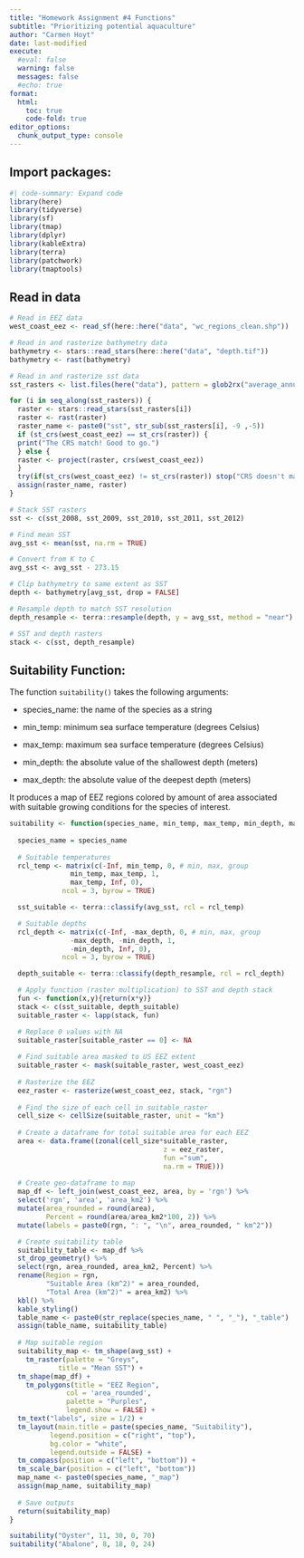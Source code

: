 ```yaml
---
title: "Homework Assignment #4 Functions"
subtitle: "Prioritizing potential aquaculture"
author: "Carmen Hoyt"
date: last-modified
execute: 
  #eval: false
  warning: false
  messages: false
  #echo: true
format:
  html:
    toc: true
    code-fold: true
editor_options: 
  chunk_output_type: console
---
```


## Import packages:
```r
#| code-summary: Expand code
library(here)
library(tidyverse)
library(sf)
library(tmap)
library(dplyr)
library(kableExtra)
library(terra)
library(patchwork)
library(tmaptools)
```

## Read in data
```r
# Read in EEZ data
west_coast_eez <- read_sf(here::here("data", "wc_regions_clean.shp"))

# Read in and rasterize bathymetry data
bathymetry <- stars::read_stars(here::here("data", "depth.tif"))
bathymetry <- rast(bathymetry)

# Read in and rasterize sst data
sst_rasters <- list.files(here("data"), pattern = glob2rx("average_annual*"), full.names = TRUE)

for (i in seq_along(sst_rasters)) {
  raster <- stars::read_stars(sst_rasters[i])
  raster <- rast(raster)
  raster_name <- paste0("sst", str_sub(sst_rasters[i], -9 ,-5))
  if (st_crs(west_coast_eez) == st_crs(raster)) {
  print("The CRS match! Good to go.")
  } else {
  raster <- project(raster, crs(west_coast_eez))
  }
  try(if(st_crs(west_coast_eez) != st_crs(raster)) stop("CRS doesn't match."))
  assign(raster_name, raster)
}

# Stack SST rasters
sst <- c(sst_2008, sst_2009, sst_2010, sst_2011, sst_2012)

# Find mean SST
avg_sst <- mean(sst, na.rm = TRUE)

# Convert from K to C
avg_sst <- avg_sst - 273.15

# Clip bathymetry to same extent as SST
depth <- bathymetry[avg_sst, drop = FALSE]

# Resample depth to match SST resolution
depth_resample <- terra::resample(depth, y = avg_sst, method = "near")

# SST and depth rasters
stack <- c(sst, depth_resample)
```

## Suitability Function:

The function `suitability()` takes the following arguments:

- species_name: the name of the species as a string

- min_temp: minimum sea surface temperature (degrees Celsius)

- max_temp: maximum sea surface temperature (degrees Celsius)

- min_depth: the absolute value of the shallowest depth (meters)

- max_depth: the absolute value of the deepest depth (meters)

It produces a map of EEZ regions colored by amount of area associated with suitable growing conditions for the species of interest. 

```r
suitability <- function(species_name, min_temp, max_temp, min_depth, max_depth) {
  
  species_name = species_name
  
  # Suitable temperatures
  rcl_temp <- matrix(c(-Inf, min_temp, 0, # min, max, group
               min_temp, max_temp, 1,
               max_temp, Inf, 0),
             ncol = 3, byrow = TRUE)

  sst_suitable <- terra::classify(avg_sst, rcl = rcl_temp)

  # Suitable depths
  rcl_depth <- matrix(c(-Inf, -max_depth, 0, # min, max, group
               -max_depth, -min_depth, 1,
               -min_depth, Inf, 0),
             ncol = 3, byrow = TRUE)

  depth_suitable <- terra::classify(depth_resample, rcl = rcl_depth)

  # Apply function (raster multiplication) to SST and depth stack
  fun <- function(x,y){return(x*y)}
  stack <- c(sst_suitable, depth_suitable)
  suitable_raster <- lapp(stack, fun)

  # Replace 0 values with NA
  suitable_raster[suitable_raster == 0] <- NA
  
  # Find suitable area masked to US EEZ extent
  suitable_raster <- mask(suitable_raster, west_coast_eez)
  
  # Rasterize the EEZ
  eez_raster <- rasterize(west_coast_eez, stack, "rgn")
  
  # Find the size of each cell in suitable_raster
  cell_size <- cellSize(suitable_raster, unit = "km")
  
  # Create a dataframe for total suitable area for each EEZ
  area <- data.frame((zonal(cell_size*suitable_raster, 
                                      z = eez_raster, 
                                      fun ="sum", 
                                      na.rm = TRUE)))
  
  # Create geo-dataframe to map
  map_df <- left_join(west_coast_eez, area, by = 'rgn') %>%
  select('rgn', 'area', 'area_km2') %>%
  mutate(area_rounded = round(area),
         Percent = round(area/area_km2*100, 2)) %>%
  mutate(labels = paste0(rgn, ": ", "\n", area_rounded, " km^2"))

  # Create suitability table
  suitability_table <- map_df %>%
  st_drop_geometry() %>%
  select(rgn, area_rounded, area_km2, Percent) %>%
  rename(Region = rgn,
         "Suitable Area (km^2)" = area_rounded,
         "Total Area (km^2)" = area_km2) %>%
  kbl() %>%
  kable_styling()
  table_name <- paste0(str_replace(species_name, " ", "_"), "_table")
  assign(table_name, suitability_table)
  
  # Map suitable region
  suitability_map <- tm_shape(avg_sst) +
    tm_raster(palette = "Greys",
            title = "Mean SST") +
  tm_shape(map_df) +
    tm_polygons(title = "EEZ Region",
              col = 'area_rounded',
              palette = "Purples",
              legend.show = FALSE) +
  tm_text("labels", size = 1/2) +
  tm_layout(main.title = paste(species_name, "Suitability"),
          legend.position = c("right", "top"),
          bg.color = "white",
          legend.outside = FALSE) +
  tm_compass(position = c("left", "bottom")) +
  tm_scale_bar(position = c("left", "bottom"))
  map_name <- paste0(species_name, "_map")
  assign(map_name, suitability_map)
  
  # Save outputs
  return(suitability_map)
}

suitability("Oyster", 11, 30, 0, 70)
suitability("Abalone", 8, 18, 0, 24) 
```
